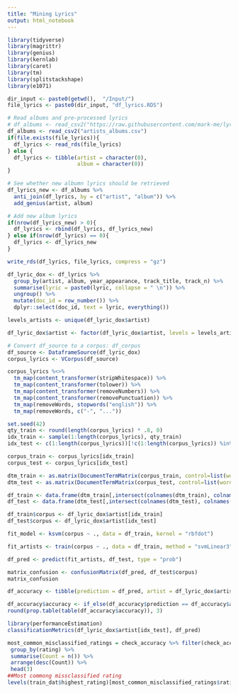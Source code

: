 ```yaml
---
title: "Mining Lyrics"
output: html_notebook
---
```




```r
library(tidyverse)
library(magrittr)
library(genius)
library(kernlab) 
library(caret) 
library(tm) 
library(splitstackshape)
library(e1071)
```
```r
dir_input <- paste0(getwd(),  "/Input/")
file_lyrics <- paste0(dir_input, "df_lyrics.RDS")

# Read albums and pre-processed lyrics
# df_albums <- read_csv2("https://raw.githubusercontent.com/mark-me/lyric_mining/master/artists_albums.csv")
df_albums <- read_csv2("artists_albums.csv")
if(file.exists(file_lyrics)){
  df_lyrics <- read_rds(file_lyrics) 
} else {
  df_lyrics <- tibble(artist = character(0),
                      album = character(0))
}

# See whether new albumn lyrics should be retrieved
df_lyrics_new <- df_albums %>% 
  anti_join(df_lyrics, by = c("artist", "album")) %>% 
  add_genius(artist, album)

# Add new album lyrics
if(nrow(df_lyrics_new) > 0){
  df_lyrics <- rbind(df_lyrics, df_lyrics_new)
} else if(nrow(df_lyrics) == 0){
  df_lyrics <- df_lyrics_new
}

write_rds(df_lyrics, file_lyrics, compress = "gz")
```


```r
df_lyric_dox <- df_lyrics %>% 
  group_by(artist, album, year_appearance, track_title, track_n) %>% 
  summarise(lyric = paste0(lyric, collapse = " \n")) %>% 
  ungroup() %>% 
  mutate(doc_id = row_number()) %>% 
  dplyr::select(doc_id, text = lyric, everything())

levels_artists <- unique(df_lyric_dox$artist)

df_lyric_dox$artist <- factor(df_lyric_dox$artist, levels = levels_artists)

# Convert df_source to a corpus: df_corpus
df_source <- DataframeSource(df_lyric_dox)
corpus_lyrics <- VCorpus(df_source)

corpus_lyrics %<>% 
  tm_map(content_transformer(stripWhitespace)) %>% 
  tm_map(content_transformer(tolower)) %>% 
  tm_map(content_transformer(removeNumbers)) %>% 
  tm_map(content_transformer(removePunctuation)) %>% 
  tm_map(removeWords, stopwords("english")) %>% 
  tm_map(removeWords, c("-", "..."))
```

```r
set.seed(42)
qty_train <- round(length(corpus_lyrics) * .8, 0)
idx_train <- sample(1:length(corpus_lyrics), qty_train)
idx_test <- c(1:length(corpus_lyrics))[!c(1:length(corpus_lyrics)) %in% idx_train]

corpus_train <- corpus_lyrics[idx_train]
corpus_test <- corpus_lyrics[idx_test]
```

```r
dtm_train <- as.matrix(DocumentTermMatrix(corpus_train, control=list(wordLengths=c(1,Inf))))
dtm_test <- as.matrix(DocumentTermMatrix(corpus_test, control=list(wordLengths=c(1,Inf))))
```

```r
df_train <- data.frame(dtm_train[,intersect(colnames(dtm_train), colnames(dtm_test))])
df_test <- data.frame(dtm_test[,intersect(colnames(dtm_test), colnames(dtm_train))])
```

```r
df_train$corpus <- df_lyric_dox$artist[idx_train]
df_test$corpus <- df_lyric_dox$artist[idx_test]
```

```r
fit_model <- ksvm(corpus ~ ., data = df_train, kernel = "rbfdot")
```
```r
fit_artists <- train(corpus ~ ., data = df_train, method = "svmLinear3")
```

```r
df_pred <- predict(fit_artists, df_test, type = "prob")
```

```r
matrix_confusion <- confusionMatrix(df_pred, df_test$corpus)
matrix_confusion
```

```r
df_accuracy <- tibble(prediction = df_pred, artist = df_lyric_dox$artist[idx_test])

df_accuracy$accuracy <- if_else(df_accuracy$prediction == df_accuracy$artist, 1, 0)
round(prop.table(table(df_accuracy$accuracy)), 3)

library(performanceEstimation)
classificationMetrics(df_lyric_dox$artist[idx_test], df_pred)

most_common_misclassified_ratings = check_accuracy %>% filter(check_accuracy$accuracy == 0) %>%
 group_by(rating) %>%
 summarise(Count = n()) %>%
 arrange(desc(Count)) %>%
 head(3)
##Most commong missclassified rating
levels(train_dat$highest_rating)[most_common_misclassified_ratings$rating]
```

